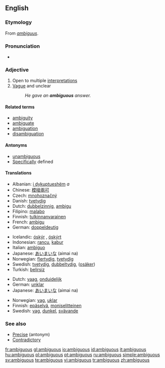 ==English==

===Etymology===
From {{L.}} ''[[ambiguus]]''.

===Pronunciation===
* {{audio|en-us-ambiguous.ogg|Audio (US)}}

===Adjective===
{{en-adj-more}}

# Open to multiple [[interpretation]]s
# [[Vague]] and unclear
#: ''He gave an '''ambiguous''' answer.''

====Related terms====
* [[ambiguity]]
* [[ambiguate]]
* [[ambiguation]]
* [[disambiguation]]

====Antonyms====
* [[unambiguous]]
* [[Specific]]ally defined

====Translations====
{{trans-top|open to multiple interpretations}}
* Albanian: [[i dykuptueshëm]] ''a''
* Chinese: [[模稜兩可]]
* Czech: [[mnohoznačný]] {{m}}
* Danish: [[tvetydig]]
* Dutch: [[dubbelzinnig]], [[ambigu]]
* Filipino: [[malabo]]
* Finnish: [[tulkinnanvarainen]]
* French: [[ambigu]]
* German: [[doppeldeutig]]
{{trans-mid}}
* Icelandic: [[óskýr]] {{m|f}}, [[óskýrt]] {{n}}
* Indonesian: [[rancu]], [[kabur]]
* Italian: [[ambiguo]] {{m}}
* Japanese: [[あいまいな]] (aimai na)
* Norwegian: [[flertydig]], [[tvetydig]]
* Swedish: [[tvetydig]], [[dubbeltydig]], ([[osäker]])
* Turkish: [[belirsiz]]
{{trans-bottom}}

{{trans-top|vague and unclear}}
* Dutch: [[vaag]], [[onduidelijk]]
* German: [[unklar]]
* Japanese: [[あいまいな]] (aimai na)
{{trans-mid}}
* Norwegian: [[vag]], [[uklar]]
* Finnish: [[epäselvä]], [[moniselitteinen]]
* Swedish: [[vag]], [[dunkel]], [[svävande]]
{{trans-bottom}}

===See also===
* [[Precise]] (antonym)
* [[contradictory|Contradictory]]

[[fr:ambiguous]]
[[gl:ambiguous]]
[[io:ambiguous]]
[[id:ambiguous]]
[[it:ambiguous]]
[[hu:ambiguous]]
[[pl:ambiguous]]
[[pt:ambiguous]]
[[ru:ambiguous]]
[[simple:ambiguous]]
[[sv:ambiguous]]
[[te:ambiguous]]
[[vi:ambiguous]]
[[tr:ambiguous]]
[[zh:ambiguous]]